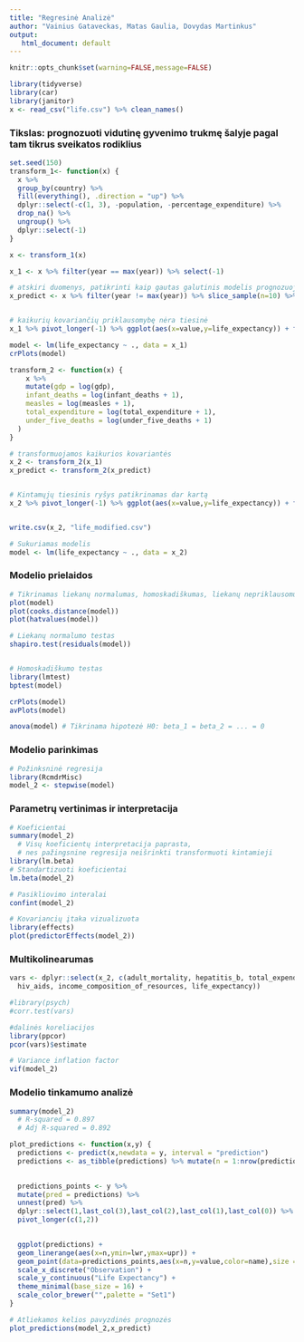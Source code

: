 ```yaml
---
title: "Regresinė Analizė"
author: "Vainius Gataveckas, Matas Gaulia, Dovydas Martinkus"
output:
   html_document: default
---
```



```r
knitr::opts_chunk$set(warning=FALSE,message=FALSE)
```

```r
library(tidyverse)
library(car)
library(janitor)
x <- read_csv("life.csv") %>% clean_names()
```

### Tikslas: prognozuoti vidutinę gyvenimo trukmę šalyje pagal tam tikrus sveikatos rodiklius


```r
set.seed(150)
transform_1<- function(x) {
  x %>%
  group_by(country) %>%
  fill(everything(), .direction = "up") %>%
  dplyr::select(-c(1, 3), -population, -percentage_expenditure) %>%
  drop_na() %>%
  ungroup() %>%
  dplyr::select(-1)
}

x <- transform_1(x)

x_1 <- x %>% filter(year == max(year)) %>% select(-1)

# atskiri duomenys, patikrinti kaip gautas galutinis modelis prognozuoja reikšmes
x_predict <- x %>% filter(year != max(year)) %>% slice_sample(n=10) %>% select(-1)


# kaikurių kovariančių priklausomybę nėra tiesinė
x_1 %>% pivot_longer(-1) %>% ggplot(aes(x=value,y=life_expectancy)) + facet_wrap(vars(name),scales="free") + geom_point() + geom_smooth(method="lm") + theme_minimal()

model <- lm(life_expectancy ~ ., data = x_1)
crPlots(model)
```



```r
transform_2 <- function(x) {
    x %>% 
    mutate(gdp = log(gdp),
    infant_deaths = log(infant_deaths + 1),
    measles = log(measles + 1),
    total_expenditure = log(total_expenditure + 1),
    under_five_deaths = log(under_five_deaths + 1)
  )
}

# transformuojamos kaikurios kovariantės
x_2 <- transform_2(x_1)
x_predict <- transform_2(x_predict)


# Kintamųjų tiesinis ryšys patikrinamas dar kartą
x_2 %>% pivot_longer(-1) %>% ggplot(aes(x=value,y=life_expectancy)) + facet_wrap(vars(name),scales="free") + geom_point() + geom_smooth(method="lm") + theme_minimal()


write.csv(x_2, "life_modified.csv")

# Sukuriamas modelis
model <- lm(life_expectancy ~ ., data = x_2)
```


### Modelio prielaidos
```r
# Tikrinamas liekanų normalumas, homoskadiškumas, liekanų nepriklausomumas, išskirtys
plot(model)
plot(cooks.distance(model))
plot(hatvalues(model))

# Liekanų normalumo testas
shapiro.test(residuals(model))


# Homoskadiškumo testas
library(lmtest)
bptest(model)
```


```r
crPlots(model)
avPlots(model)
```

```r
anova(model) # Tikrinama hipotezė H0: beta_1 = beta_2 = ... = 0
```


### Modelio parinkimas


```r
# Požinksninė regresija
library(RcmdrMisc)
model_2 <- stepwise(model)
```


### Parametrų vertinimas ir interpretacija

```r
# Koeficientai
summary(model_2) 
  # Visų koeficientų interpretacija paprasta,
  # nes pažingsnine regresija neišrinkti transformuoti kintamieji
library(lm.beta)
# Standartizuoti koeficientai
lm.beta(model_2)

# Pasikliovimo interalai
confint(model_2)

# Kovariancių įtaka vizualizuota
library(effects)
plot(predictorEffects(model_2))
```


### Multikolinearumas

```r
vars <- dplyr::select(x_2, c(adult_mortality, hepatitis_b, total_expenditure,
  hiv_aids, income_composition_of_resources, life_expectancy))

#library(psych)
#corr.test(vars)

#dalinės koreliacijos
library(ppcor)
pcor(vars)$estimate

# Variance inflation factor
vif(model_2)
```



### Modelio tinkamumo analizė
```r

summary(model_2) 
  # R-squared = 0.897
  # Adj R-squared = 0.892

plot_predictions <- function(x,y) {
  predictions <- predict(x,newdata = y, interval = "prediction")
  predictions <- as_tibble(predictions) %>% mutate(n = 1:nrow(predictions))

  
  predictions_points <- y %>%
  mutate(pred = predictions) %>% 
  unnest(pred) %>%
  dplyr::select(1,last_col(3),last_col(2),last_col(1),last_col(0)) %>%
  pivot_longer(c(1,2))
  

  ggplot(predictions) + 
  geom_linerange(aes(x=n,ymin=lwr,ymax=upr)) + 
  geom_point(data=predictions_points,aes(x=n,y=value,color=name),size = 4) + 
  scale_x_discrete("Observation") +
  scale_y_continuous("Life Expectancy") + 
  theme_minimal(base_size = 16) + 
  scale_color_brewer("",palette = "Set1") 
}

# Atliekamos kelios pavyzdinės prognozės
plot_predictions(model_2,x_predict)
```
